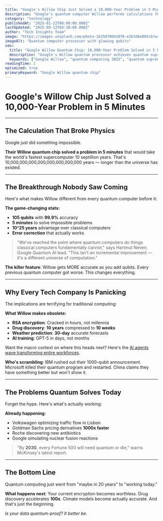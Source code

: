 ```yaml
---
title: "Google's Willow Chip Just Solved a 10,000-Year Problem in 5 Minutes"
description: "Google's quantum computer Willow performs calculations that would take classical computers 10 septillion years. The breakthrough that makes encryption obsolete."
category: "technology"
publishedAt: "2025-01-22T00:00:00.000Z"
lastUpdated: "2025-09-12T04:30:00.000Z"
author: "Tech Insights Team"
image: "https://images.unsplash.com/photo-1635070041078-e363dbe005cb?w=1200&h=630&fit=crop"
imageAlt: "Quantum computer processor with glowing qubits"
seo:
  title: "Google Willow Quantum Chip: 10,000-Year Problem Solved in 5 Minutes"
  description: "Google's Willow quantum processor achieves quantum supremacy, solving problems in minutes that would take classical computers billions of years."
  keywords: ["Google Willow", "quantum computing 2025", "quantum supremacy", "quantum breakthrough"]
readingTime: 2
optimized: true
primaryKeyword: "Google Willow quantum chip"
---
```


# Google's Willow Chip Just Solved a 10,000-Year Problem in 5 Minutes

---

## The Calculation That Broke Physics

Google just did something impossible.

**Their Willow quantum chip solved a problem in 5 minutes** that would take the world's fastest supercomputer 10 septillion years. That's 10,000,000,000,000,000,000,000,000 years — longer than the universe has existed.

---

## The Breakthrough Nobody Saw Coming

Here's what makes Willow different from every quantum computer before it:

**The game-changing stats:**
- **105 qubits** with **99.9%** accuracy
- **5 minutes** to solve impossible problems
- **10^25 years** advantage over classical computers
- **Error correction** that actually works

> "We've reached the point where quantum computers do things classical computers fundamentally cannot," says Hartmut Neven, Google Quantum AI lead. "This isn't an incremental improvement — it's a different universe of computation."

**The killer feature**: Willow gets MORE accurate as you add qubits. Every previous quantum computer got worse. This changes everything.

---

## Why Every Tech Company Is Panicking

The implications are terrifying for traditional computing:

**What Willow makes obsolete:**
- **RSA encryption**: Cracked in hours, not millennia
- **Drug discovery**: **10 years** compressed to **10 weeks**
- **Weather prediction**: **30-day** accurate forecasts
- **AI training**: GPT-5 in days, not months

Want the macro context on where this heads next? Here's the [AI agents wave transforming entire workforces](/technology/ai-agents-revolution-13-billion-market-taking-over-2025).

**Who's scrambling**: IBM rushed out their 1000-qubit announcement. Microsoft killed their quantum program and restarted. China claims they have something better but won't show it.

---

## The Problems Quantum Solves Today

Forget the hype. Here's what's actually working:

**Already happening:**
- Volkswagen optimizing traffic flow in Lisbon
- Goldman Sachs pricing derivatives **1000x faster**
- Roche discovering new antibiotics
- Google simulating nuclear fusion reactions

> "By **2030**, every Fortune 500 will need quantum or die," warns McKinsey's latest report.

---

## The Bottom Line

Quantum computing just went from "maybe in 20 years" to "working today."

**What happens next**: Your current encryption becomes worthless. Drug discovery accelerates **100x**. Climate models become actually accurate. And that's just the beginning.

*Is your data quantum-proof? It better be.*
